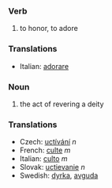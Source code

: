 === Verb ===

#to honor, to adore

=== Translations ===

*Italian: [[adorare]] 

=== Noun ===

#the act of revering a deity

=== Translations ===
*Czech: [[uctívání]]  ''n''
*French: [[culte]] ''m''
*Italian: [[culto]] ''m''
*Slovak: [[uctievanie]]  ''n''
*Swedish: [[dyrka]], [[avguda]]